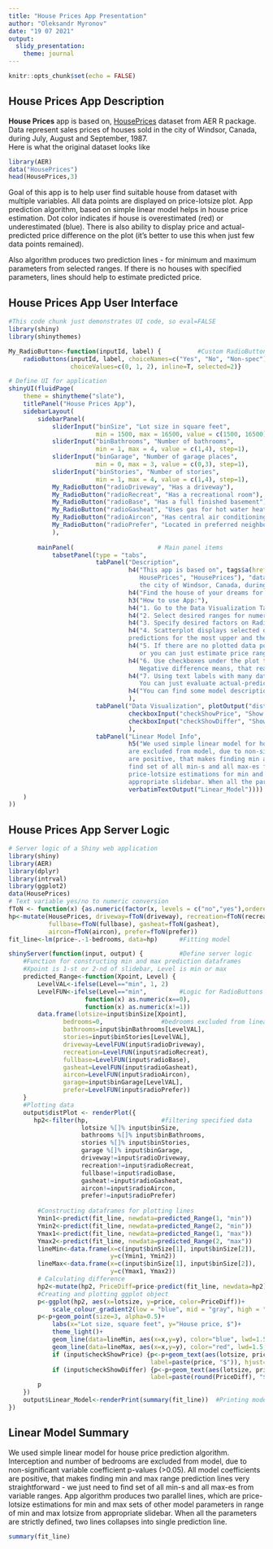 ```yaml
---
title: "House Prices App Presentation"
author: "Oleksandr Myronov"
date: "19 07 2021"
output: 
  slidy_presentation:
    theme: journal
---
```


```r
knitr::opts_chunk$set(echo = FALSE)
```

## House Prices App Description 

**House Prices** app is based on, [HousePrices](https://www.rdocumentation.org/packages/AER/versions/1.2-9/topics/HousePrices) dataset from AER R package. Data represent sales prices of houses sold in the city of Windsor, Canada, during July, August and September, 1987.  
Here is what the original dataset looks like
```r
library(AER)
data("HousePrices")
head(HousePrices,3)
```

Goal of this app is to help user find suitable house from dataset with multiple variables. All data points are displayed on price-lotsize plot. App prediction algorithm, based on simple linear model helps in house price estimation. Dot color indicates if house is overestimated (red) or underestimated (blue). There is also ability to display price and actual-predicted price difference on the plot (it's better to use this when just few data points remained). 

Also algorithm produces two prediction lines - for minimum and maximum parameters from selected ranges.
If there is no houses with specified parameters, lines should help to estimate predicted price.

## House Prices App User Interface 

```r
#This code chunk just demonstrates UI code, so eval=FALSE
library(shiny)
library(shinythemes)

My_RadioButton<-function(inputId, label) {          #Custom RadioButton creation
    radioButtons(inputId, label, choiceNames=c("Yes", "No", "Non-spec"), 
                 choiceValues=c(0, 1, 2), inline=T, selected=2)}

# Define UI for application
shinyUI(fluidPage(
    theme = shinytheme("slate"), 
    titlePanel("House Prices App"),
    sidebarLayout(
        sidebarPanel(
            sliderInput("binSize", "Lot size in square feet",
                        min = 1500, max = 16500, value = c(1500, 16500), step=100),
            sliderInput("binBathrooms", "Number of bathrooms",
                        min = 1, max = 4, value = c(1,4), step=1),
            sliderInput("binGarage", "Number of garage places",
                        min = 0, max = 3, value = c(0,3), step=1),
            sliderInput("binStories", "Number of stories",
                        min = 1, max = 4, value = c(1,4), step=1),
            My_RadioButton("radioDriveway", "Has a driveway"),
            My_RadioButton("radioRecreat", "Has a recreational room"),
            My_RadioButton("radioBase", "Has a full finished basement"),
            My_RadioButton("radioGasheat", "Uses gas for hot water heating"),
            My_RadioButton("radioAircon", "Has central air conditioning"),
            My_RadioButton("radioPrefer", "Located in preferred neighborhood of the city"),
            ),
        
        mainPanel(                       # Main panel items
            tabsetPanel(type = "tabs",
                        tabPanel("Description", 
                                 h4("This app is based on", tags$a(href="https://www.rdocumentation.org/packages/AER/versions/1.2-9/topics/
                                    HousePrices", "HousePrices"), "dataset from AER R package. Data represent sales prices of houses sold in 
                                    the city of Windsor, Canada, during July, August and September, 1987."),
                                 h4("Find the house of your dreams for the best price!"),
                                 h3("How to use App:"),
                                 h4("1. Go to the Data Visualization Tab."),
                                 h4("2. Select desired ranges for numeric parameters on sliders."),
                                 h4("3. Specify desired factors on RadioButtons, Non-spec selects both cases."),
                                 h4("4. Scatterplot displays selected data points from original dataset. Red and blue lines represent 
                                 predictions for the most upper and the most lower of specified values and factors."),
                                 h4("5. If there are no plotted data points, there are no such houses for sale. Try other parameters,
                                    or you can just estimate price range by prediction lines."),
                                 h4("6. Use checkboxes under the plot to display actual pice and (actual - predicted) price difference. 
                                    Negative difference means, that real price is lower, than predicted."), 
                                 h4("7. Using text labels with many data points makes plot messy. 
                                    You can just evaluate actual-predicted price difference by color. Reds are expensive, blues are cheap."),
                                 h4("You can find some model description on \"Linear Model Info\" tab."),
                                 ),
                        tabPanel("Data Visualization", plotOutput("distPlot"),
                                 checkboxInput("checkShowPrice", "Show price label"),
                                 checkboxInput("checkShowDiffer", "Show difference between actual and predicted price"),
                                 ),
                        tabPanel("Linear Model Info", 
                                 h5("We used simple linear model for house price prediction algorithm. Interception and number of bedrooms 
                                 are excluded from model, due to non-significant variable coefficient p-values (>0.05). All model coefficients 
                                 are positive, that makes finding min and max range prediction lines very straightforward - we just need to 
                                 find set of all min-s and all max-es from variable ranges. App algorithm produces two parallel lines, which are 
                                 price-lotsize estimations for min and max sets of other model parameters in range of min and max lotsize from 
                                 appropriate slidebar. When all the parameters are strictly defined, two lines collapses into single prediction line."),
                                 verbatimTextOutput("Linear_Model"))))
    )
))

```

## House Prices App Server Logic

```r
# Server logic of a Shiny web application
library(shiny)
library(AER)
library(dplyr)
library(intrval)
library(ggplot2)
data(HousePrices)
# Text variable yes/no to numeric conversion 
fToN <- function(x) {as.numeric(factor(x, levels = c("no","yes"),ordered=T))-1}
hp<-mutate(HousePrices, driveway=fToN(driveway), recreation=fToN(recreation),
           fullbase=fToN(fullbase), gasheat=fToN(gasheat),
           aircon=fToN(aircon), prefer=fToN(prefer))            
fit_line<-lm(price~.-1-bedrooms, data=hp)      #Fitting model

shinyServer(function(input, output) {          #Define server logic
    #Function for constructing min and max prediction dataframes
    #Xpoint is 1-st or 2-nd of slidebar, Level is min or max
    predicted_Range<-function(Xpoint, Level) {
        LevelVAL<-ifelse(Level=="min", 1, 2)     
        LevelFUN<-ifelse(Level=="min",         #Logic for RadioButtons
                     function(x) as.numeric(x==0), 
                     function(x) as.numeric(x!=1)) 
        data.frame(lotsize=input$binSize[Xpoint], 
               bedrooms=0,                #bedrooms excluded from linear model
               bathrooms=input$binBathrooms[LevelVAL],
               stories=input$binStories[LevelVAL], 
               driveway=LevelFUN(input$radioDriveway),
               recreation=LevelFUN(input$radioRecreat), 
               fullbase=LevelFUN(input$radioBase),
               gasheat=LevelFUN(input$radioGasheat), 
               aircon=LevelFUN(input$radioAircon),
               garage=input$binGarage[LevelVAL], 
               prefer=LevelFUN(input$radioPrefer))    
    }   
    #Plotting data
    output$distPlot <- renderPlot({       
       hp2<-filter(hp,                    #filtering specified data
                    lotsize %[]% input$binSize,
                    bathrooms %[]% input$binBathrooms,
                    stories %[]% input$binStories,
                    garage %[]% input$binGarage,
                    driveway!=input$radioDriveway,
                    recreation!=input$radioRecreat,
                    fullbase!=input$radioBase,
                    gasheat!=input$radioGasheat,
                    aircon!=input$radioAircon,
                    prefer!=input$radioPrefer)
       
        #Constructing dataframes for plotting lines
        Ymin1<-predict(fit_line, newdata=predicted_Range(1, "min"))
        Ymin2<-predict(fit_line, newdata=predicted_Range(2, "min"))
        Ymax1<-predict(fit_line, newdata=predicted_Range(1, "max"))
        Ymax2<-predict(fit_line, newdata=predicted_Range(2, "max"))
        lineMin<-data.frame(x=c(input$binSize[1], input$binSize[2]), 
                            y=c(Ymin1, Ymin2))
        lineMax<-data.frame(x=c(input$binSize[1], input$binSize[2]), 
                            y=c(Ymax1, Ymax2))
        # Calculating difference
        hp2<-mutate(hp2, PriceDiff=price-predict(fit_line, newdata=hp2))
        #Creating and plotting ggplot object
        p<-ggplot(hp2, aes(x=lotsize, y=price, color=PriceDiff))+
            scale_colour_gradient2(low = "blue", mid = "gray", high = "red")
        p<-p+geom_point(size=3, alpha=0.5)+
            labs(x="Lot size, square feet", y="House price, $")+
            theme_light()+
            geom_line(data=lineMin, aes(x=x,y=y), color="blue", lwd=1.5, alpha=0.5)+
            geom_line(data=lineMax, aes(x=x,y=y), color="red", lwd=1.5, alpha=0.5)
            if (input$checkShowPrice) {p<-p+geom_text(aes(lotsize, price, 
                                       label=paste(price, "$")), hjust=0, vjust=1, color="black")}
            if (input$checkShowDiffer) {p<-p+geom_text(aes(lotsize, price, 
                                       label=paste(round(PriceDiff), "$")), hjust=0, vjust=2, color="black")}
        p 
    })
    output$Linear_Model<-renderPrint(summary(fit_line))  #Printing model summary 
})
```

## Linear Model Summary

We used simple linear model for house price prediction algorithm. Interception and number of bedrooms 
are excluded from model, due to non-significant variable coefficient p-values (>0.05). All model coefficients 
are positive, that makes finding min and max range prediction lines very straightforward - we just need to 
find set of all min-s and all max-es from variable ranges. App algorithm produces two parallel lines, which are 
price-lotsize estimations for min and max sets of other model parameters in range of min and max lotsize from appropriate slidebar.
When all the parameters are strictly defined, two lines collapses into single prediction line. 
```r
summary(fit_line)
```


